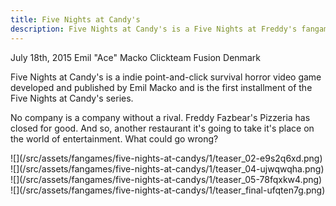 ```yaml
---
title: Five Nights at Candy's
description: Five Nights at Candy's is a Five Nights at Freddy's fangame created by Emil Macko
---
```



<CardGrid>
    <Card title='Release Date' icon='rocket'>
        July 18th, 2015
    </Card>
    <Card title='Developer' icon='laptop'>
        Emil "Ace" Macko
    </Card>
    <Card title='Game Engine' icon='puzzle'>
        Clickteam Fusion
    </Card>
    <Card title='Country of Origin' icon='information'>
        Denmark
    </Card>
</CardGrid>

<LinkCard
        title="Get it"
        href="https://gamejolt.com/games/five-nights-at-candy-s-official/70253"  
        description="'Five Nights at Candy's' on GameJolt"  
    />

Five Nights at Candy's is a indie point-and-click survival horror video game developed and published by Emil Macko and is the first installment of the Five Nights at Candy's series.

No company is a company without a rival. Freddy Fazbear's Pizzeria has closed for good. And so, another restaurant it's going to take it's place on the world of entertainment. What could go wrong?

<CardGrid>
    <Card>
        ![](/src/assets/fangames/five-nights-at-candys/1/teaser_02-e9s2q6xd.png)
    </Card>
    <Card>
        ![](/src/assets/fangames/five-nights-at-candys/1/teaser_04-ujwqwqha.png)
    </Card>
    <Card>
        ![](/src/assets/fangames/five-nights-at-candys/1/teaser_05-78fqxkw4.png)
    </Card>
    <Card>
        ![](/src/assets/fangames/five-nights-at-candys/1/teaser_final-ufqten7g.png)
    </Card>
</CardGrid>
